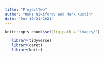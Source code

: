 ```yaml
---
title: "ProjectTwo"
author: "Maks Nikiforov and Mark Austin"
date: "Due 10/31/2021"
---
```



```r
knitr::opts_chunk$set(fig.path = "images/")
```



```r
   library(tidyverse)
   library(caret)
   library(knitr)
```




